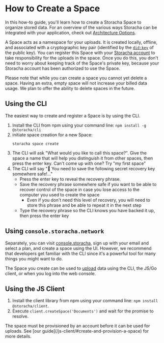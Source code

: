 
# How to Create a Space

In this how-to guide, you'll learn how to create a Storacha Space to organize stored data. For an overview of the various ways Storacha can be integrated with your application, check out [Architecture Options](/concepts/architecture-options/).

A Space acts as a namespace for your uploads. It is created locally, offline, and associated with a cryptographic key pair (identified by the [`did:key`](https://w3c-ccg.github.io/did-method-key/) of the public key). You can register this Space with your [Storacha account](/how-to/create-account/) to take responsibility for the uploads in the space. Once you do this, you don't need to worry about keeping track of the Space's private key, because your Storacha account has been authorized to use the Space.

Please note that while you can create a space you cannot yet delete a space. Having an extra, empty space will not increase your billed data usage. We plan to offer the ability to delete spaces in the future.

## Using the CLI

The easiest way to create and register a Space is by using the CLI.

1. Install the CLI from npm using your command line: `npm install -g @storacha/cli`
2. initiate space creation for a new Space:
   ```shell
   storacha space create
   ```
3. The CLI will ask "What would you like to call this space?". Give the space a name that will help you distinguish it from other spaces, then press the enter key. Can't come up with one? Try "my first space"
4. The CLI will say "🔑 You need to save the following secret recovery key somewhere safe!…"
   - Press the enter key to reveal the recovery phrase.
   - Save the recovery phrase somewhere safe if you want to be able to recover control of the space in case you lose access to the computer you used to create the space
     - Even if you don't need this level of recovery, you will need to store this phrase and be able to repeat it in the next step
   - Type the recovery phrase so the CLI knows you have backed it up, then press the enter key

## Using `console.storacha.network`

Separately, you can visit [console.storacha](https://console.storacha.network/), sign up with your email and select a plan, and create a space using the UI. However, we recommend that developers get familiar with the CLI since it's a powerful tool for many things you might want to do.

The Space you create can be used to [upload](/how-to/upload/) data using the CLI, the JS/Go client, or when you log into the web console.

## Using the JS Client

1. Install the client library from npm using your command line: `npm install @storacha/client`.
2. Execute `client.createSpace('Documents')` and wait for the promise to resolve.

<Callout>
  The space must be provisioned by an account before it can be used for uploads. See [our guide](/js-client/#create-and-provision-a-space) for more details.
</Callout>
